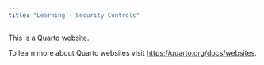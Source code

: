 ```yaml
---
title: "Learning - Security Controls"
---
```


This is a Quarto website.

To learn more about Quarto websites visit <https://quarto.org/docs/websites>.
